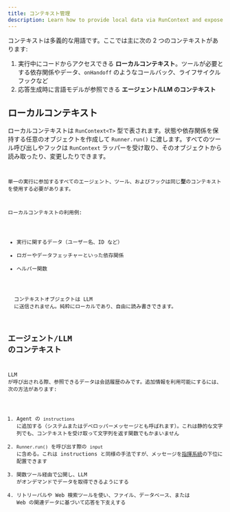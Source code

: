 ```yaml
---
title: コンテキスト管理
description: Learn how to provide local data via RunContext and expose context to the LLM
---
```



コンテキストは多義的な用語です。ここでは主に次の 2 つのコンテキストがあります:

1. 実行中にコードからアクセスできる **ローカルコンテキスト**。ツールが必要とする依存関係やデータ、`onHandoff` のようなコールバック、ライフサイクルフックなど
2. 応答生成時に言語モデルが参照できる **エージェント/LLM のコンテキスト**

## ローカルコンテキスト

ローカルコンテキストは `RunContext<T>` 型で表されます。状態や依存関係を保持する任意のオブジェクトを作成して `Runner.run()` に渡します。すべてのツール呼び出しやフックは `RunContext` ラッパーを受け取り、そのオブジェクトから読み取ったり、変更したりできます。

<Code
  lang="typescript"
  code={localContextExample}
  title="ローカルコンテキストの例"
/>

単一の実行に参加するすべてのエージェント、ツール、およびフックは同じ**型**のコンテキストを使用する必要があります。

ローカルコンテキストの利用例:

- 実行に関するデータ（ユーザー名、ID など）
- ロガーやデータフェッチャーといった依存関係
- ヘルパー関数

<Aside type="note">
  コンテキストオブジェクトは LLM
  に送信されません。純粋にローカルであり、自由に読み書きできます。
</Aside>

## エージェント/LLM のコンテキスト

LLM が呼び出される際、参照できるデータは会話履歴のみです。追加情報を利用可能にするには、次の方法があります:

1. Agent の `instructions` に追加する（システムまたはデベロッパーメッセージとも呼ばれます）。これは静的な文字列でも、コンテキストを受け取って文字列を返す関数でもかまいません
2. `Runner.run()` を呼び出す際の `input` に含める。これは instructions と同様の手法ですが、メッセージを[指揮系統](https://cdn.openai.com/spec/model-spec-2024-05-08.html#follow-the-chain-of-command)の下位に配置できます
3. 関数ツール経由で公開し、LLM がオンデマンドでデータを取得できるようにする
4. リトリーバルや Web 検索ツールを使い、ファイル、データベース、または Web の関連データに基づいて応答を下支えする
